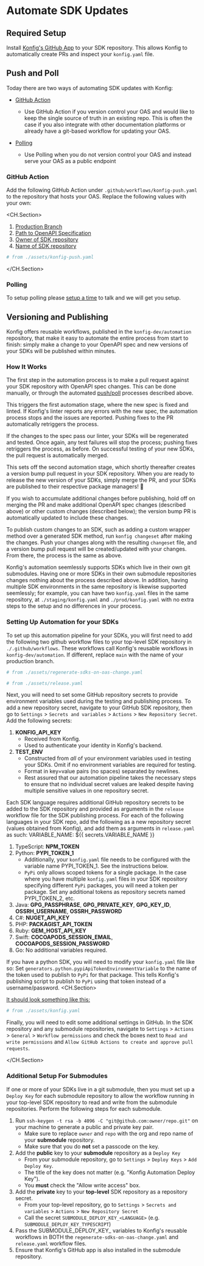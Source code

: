 
# Automate SDK Updates

## Required Setup

Install [Konfig's GitHub App](https://github.com/apps/konfig-bot) to your SDK
repository. This allows Konfig to automatically create PRs and inspect your
`konfig.yaml` file.

## Push and Poll

Today there are two ways of automating SDK updates with Konfig:

- [GitHub Action](#github-action)

  - Use GitHub Action if you version control your OAS and would like
    to keep the single source of truth in an existing repo. This is often the case
    if you also integrate with other documentation platforms or already have a
    git-based workflow for updating your OAS.

- [Polling](#polling)
  - Use Polling when you do not version control your OAS and instead serve your OAS as a public endpoint

### GitHub Action

Add the following GitHub Action under `.github/workflows/konfig-push.yaml` to
the repository that hosts your OAS. Replace the following values with your own:

<CH.Section>

1. [Production Branch](focus://5)
2. [Path to OpenAPI Specification](focus://22[29:37])
3. [Owner of SDK repository](focus://22[41:50])
4. [Name of SDK repository](focus://22[55:64])

```yaml .github/workflows/konfig-push.yaml
# from ./assets/konfig-push.yaml
```

</CH.Section>

### Polling

To setup polling please [setup a time](/schedule-demo) to talk and we will get you setup.

## Versioning and Publishing

Konfig offers reusable workflows, published in the `konfig-dev/automation` repository, that make it easy to automate
the entire process from start to finish: simply make a change to your OpenAPI spec and new versions of your SDKs will
be published within minutes.

### How It Works

The first step in the automation process is to make a pull request against your SDK repository with OpenAPI spec
changes. This can be done manually, or through the automated [push/poll](#push-and-poll) processes described above.

This triggers the first automation stage, where the new spec is fixed and linted. If Konfig's linter reports any errors
with the new spec, the automation process stops and the issues are reported. Pushing fixes to the PR automatically
retriggers the process.

If the changes to the spec pass our linter, your SDKs will be regenerated and tested. Once again, any test failures
will stop the process; pushing fixes retriggers the process, as before. On successful testing of your new SDKs,
the pull request is automatically merged.

This sets off the second automation stage, which shortly thereafter creates a version bump pull request in your SDK
repository. When you are ready to release the new version of your SDKs, simply merge the PR, and your SDKs are
published to their respective package managers! 🎉

If you wish to accumulate additional changes before publishing, hold off on merging the PR and make additional
OpenAPI spec changes (described above) or other custom changes (described below); the version bump PR is automatically
updated to include these changes.

To publish custom changes to an SDK, such as adding a custom wrapper method over a generated SDK method, run
`konfig changeset` after making the changes. Push your changes along with the resulting `changeset` file, and a
version bump pull request will be created/updated with your changes. From there, the process is the same as above.

Konfig's automation seemlessly supports SDKs which live in their own git submodules. Having one or more
SDKs in their own submodule repositories changes nothing about the process described above. In addition, having multiple
SDK environments in the same repository is likewise supported seemlessly; for example, you can have two `konfig.yaml`
files in the same repository, at `./staging/konfig.yaml` and `./prod/konfig.yaml` with no extra steps to the setup and
no differences in your process.

### Setting Up Automation for your SDKs

To set up this automation pipeline for your SDKs, you will first need to add the following two github workflow files
to your top-level SDK repository in `./.github/workflows`. These workflows call Konfig's reusable workflows in
`konfig-dev/automation`. If different, replace `main` with the name of your production branch.

```yaml .github/workflows/regenerate-sdks-on-oas-change.yaml
# from ./assets/regenerate-sdks-on-oas-change.yaml
```

```yaml .github/workflows/release.yaml
# from ./assets/release.yaml
```

Next, you will need to set some GitHub repository secrets to provide environment variables used during the testing
and publishing process. To add a new repository secret, navigate to your GitHub SDK repository, then go to
`Settings` > `Secrets and variables` > `Actions` > `New Repository Secret`. Add the following secrets:
1. **KONFIG_API_KEY**
    - Received from Konfig.
    - Used to authenticate your identity in Konfig's backend.
2. **TEST_ENV**
    - Constructed from *all* of your environment variables used in testing your SDKs. Omit if no environment variables
    are required for testing.
    - Format in key=value pairs (no spaces) separated by newlines.
    - Rest assured that our automation pipeline takes the necessary steps to ensure that no individual secret values are
    leaked despite having multiple sensitive values in one repository secret.

Each SDK language requires additional GitHub repository secrets to be added to the SDK repository and provided as arguments in the `release` workflow file for the SDK publishing process. 
For each of the following languages in your SDK repo, add the following as a new repository secret (values obtained from Konfig), and add them as arguments in `release.yaml` as such:
VARIABLE_NAME: ${{ secrets.VARIABLE_NAME }}

1. TypeScript: **NPM_TOKEN**
2. Python: **PYPI_TOKEN_1**
    - Additionally, your `konfig.yaml` file needs to be configured with the variable name PYPI_TOKEN_1. See the instructions below.
    - `PyPi` only allows scoped tokens for a single package. In the case where you have multiple `konfig.yaml` files in
    your SDK repository specifying different `PyPi` packages, you will need a token per package. Set any additional
    tokens as repository secrets named PYPI_TOKEN_2, etc.
3. Java: **GPG_PASSPHRASE**, **GPG_PRIVATE_KEY**, **GPG_KEY_ID**, **OSSRH_USERNAME**, **OSSRH_PASSWORD**
4. C#: **NUGET_API_KEY**
5. PHP: **PACKAGIST_API_TOKEN**
6. Ruby: **GEM_HOST_API_KEY**
7. Swift: **COCOAPODS_SESSION_EMAIL**, **COCOAPODS_SESSION_PASSWORD**
8. Go: No additional variables required.

If you have a python SDK, you will need to modify your `konfig.yaml` file like so: Set
`generators.python.pypiApiTokenEnvironmentVariable` to the name of the token used to publish to `PyPi` for that
package. This tells Konfig's publishing script to publish to `PyPi` using that token instead of a username/password.
<CH.Section>

[It should look something like this:](focus://10)

```yaml konfig.yaml
# from ./assets/konfig.yaml
```

Finally, you will need to edit some additional settings in GitHub. In the SDK repository and any submodule repositories, navigate to 
`Settings` > `Actions` > `General` > `Workflow permissions` and check the boxes next to `Read and write permissions` and `Allow GitHub Actions to create and approve pull requests`. 

</CH.Section>

### Additional Setup For Submodules

If one or more of your SDKs live in a git submodule, then you must set up a `Deploy Key` for each submodule repository
to allow the workflow running in your top-level SDK repository to read and write from the submodule repositories.
Perform the following steps for each submodule.

1. Run `ssh-keygen -t rsa -b 4096 -C "git@github.com:owner/repo.git"` on your machine to generate a public and private
key pair.
    - Make sure to replace `owner` and `repo` with the org and repo name of your **submodule** repository.
    - Make sure that you do **not** set a passcode on the key.
2. Add the **public** key to your **submodule** repository as a `Deploy Key`
    - From your submodule repository, go to `Settings` > `Deploy Keys` > `Add Deploy Key`.
    - The title of the key does not matter (e.g. "Konfig Automation Deploy Key").
    - You **must** check the "Allow write access" box.
3. Add the **private** key to your **top-level** SDK repository as a repository secret.
    - From your top-level repository, go to `Settings` > `Secrets and variables` > `Actions` > `New Repository Secret`
    - Call the secret `SUBMODULE_DEPLOY_KEY_<LANGUAGE>` (e.g. `SUBMODULE_DEPLOY_KEY_TYPESCRIPT`)
4. Pass the SUBMODULE_DEPLOY_KEY_<LANGUAGE> variables to Konfig's reusable workflows in BOTH the `regenerate-sdks-on-oas-change.yaml` and `release.yaml` workflow files. 
5. Ensure that Konfig's GitHub app is also installed in the submodule repository.  
